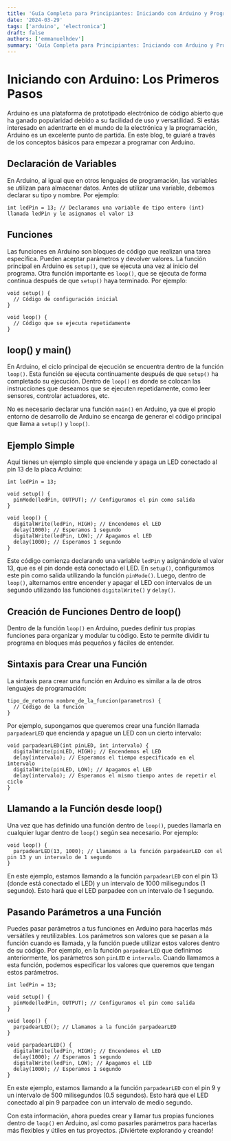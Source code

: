 ```yaml
---
title: 'Guía Completa para Principiantes: Iniciando con Arduino y Programación Electrónica'
date: '2024-03-29'
tags: ['arduino', 'electronica']
draft: false
authors: ['emmanuelhdev']
summary: 'Guía Completa para Principiantes: Iniciando con Arduino y Programación Electrónica'
---
```

# Iniciando con Arduino: Los Primeros Pasos

Arduino es una plataforma de prototipado electrónico de código abierto que ha ganado popularidad debido a su facilidad de uso y versatilidad. Si estás interesado en adentrarte en el mundo de la electrónica y la programación, Arduino es un excelente punto de partida. En este blog, te guiaré a través de los conceptos básicos para empezar a programar con Arduino.

## Declaración de Variables

En Arduino, al igual que en otros lenguajes de programación, las variables se utilizan para almacenar datos. Antes de utilizar una variable, debemos declarar su tipo y nombre. Por ejemplo:

```arduino
int ledPin = 13; // Declaramos una variable de tipo entero (int) llamada ledPin y le asignamos el valor 13
```

## Funciones

Las funciones en Arduino son bloques de código que realizan una tarea específica. Pueden aceptar parámetros y devolver valores. La función principal en Arduino es `setup()`, que se ejecuta una vez al inicio del programa. Otra función importante es `loop()`, que se ejecuta de forma continua después de que `setup()` haya terminado. Por ejemplo:

```arduino
void setup() {
  // Código de configuración inicial
}

void loop() {
  // Código que se ejecuta repetidamente
}
```

## loop() y main()

En Arduino, el ciclo principal de ejecución se encuentra dentro de la función `loop()`. Esta función se ejecuta continuamente después de que `setup()` ha completado su ejecución. Dentro de `loop()` es donde se colocan las instrucciones que deseamos que se ejecuten repetidamente, como leer sensores, controlar actuadores, etc.

No es necesario declarar una función `main()` en Arduino, ya que el propio entorno de desarrollo de Arduino se encarga de generar el código principal que llama a `setup()` y `loop()`.

## Ejemplo Simple

Aquí tienes un ejemplo simple que enciende y apaga un LED conectado al pin 13 de la placa Arduino:

```arduino
int ledPin = 13;

void setup() {
  pinMode(ledPin, OUTPUT); // Configuramos el pin como salida
}

void loop() {
  digitalWrite(ledPin, HIGH); // Encendemos el LED
  delay(1000); // Esperamos 1 segundo
  digitalWrite(ledPin, LOW); // Apagamos el LED
  delay(1000); // Esperamos 1 segundo
}
```

Este código comienza declarando una variable `ledPin` y asignándole el valor 13, que es el pin donde está conectado el LED. En `setup()`, configuramos este pin como salida utilizando la función `pinMode()`. Luego, dentro de `loop()`, alternamos entre encender y apagar el LED con intervalos de un segundo utilizando las funciones `digitalWrite()` y `delay()`.

## Creación de Funciones Dentro de loop()

Dentro de la función `loop()` en Arduino, puedes definir tus propias funciones para organizar y modular tu código. Esto te permite dividir tu programa en bloques más pequeños y fáciles de entender.

## Sintaxis para Crear una Función

La sintaxis para crear una función en Arduino es similar a la de otros lenguajes de programación:

```arduino
tipo_de_retorno nombre_de_la_funcion(parametros) {
  // Código de la función
}
```

Por ejemplo, supongamos que queremos crear una función llamada `parpadearLED` que encienda y apague un LED con un cierto intervalo:

```arduino
void parpadearLED(int pinLED, int intervalo) {
  digitalWrite(pinLED, HIGH); // Encendemos el LED
  delay(intervalo); // Esperamos el tiempo especificado en el intervalo
  digitalWrite(pinLED, LOW); // Apagamos el LED
  delay(intervalo); // Esperamos el mismo tiempo antes de repetir el ciclo
}
```

## Llamando a la Función desde loop()

Una vez que has definido una función dentro de `loop()`, puedes llamarla en cualquier lugar dentro de `loop()` según sea necesario. Por ejemplo:

```arduino
void loop() {
  parpadearLED(13, 1000); // Llamamos a la función parpadearLED con el pin 13 y un intervalo de 1 segundo
}
```

En este ejemplo, estamos llamando a la función `parpadearLED` con el pin 13 (donde está conectado el LED) y un intervalo de 1000 milisegundos (1 segundo). Esto hará que el LED parpadee con un intervalo de 1 segundo.

## Pasando Parámetros a una Función

Puedes pasar parámetros a tus funciones en Arduino para hacerlas más versátiles y reutilizables. Los parámetros son valores que se pasan a la función cuando es llamada, y la función puede utilizar estos valores dentro de su código. Por ejemplo, en la función `parpadearLED` que definimos anteriormente, los parámetros son `pinLED` e `intervalo`. Cuando llamamos a esta función, podemos especificar los valores que queremos que tengan estos parámetros.
```arduino
int ledPin = 13;

void setup() {
  pinMode(ledPin, OUTPUT); // Configuramos el pin como salida
}

void loop() {
  parpadearLED(); // Llamamos a la función parpadearLED
}

void parpadearLED() {
  digitalWrite(ledPin, HIGH); // Encendemos el LED
  delay(1000); // Esperamos 1 segundo
  digitalWrite(ledPin, LOW); // Apagamos el LED
  delay(1000); // Esperamos 1 segundo
}
```
En este ejemplo, estamos llamando a la función `parpadearLED` con el pin 9 y un intervalo de 500 milisegundos (0.5 segundos). Esto hará que el LED conectado al pin 9 parpadee con un intervalo de medio segundo.

Con esta información, ahora puedes crear y llamar tus propias funciones dentro de `loop()` en Arduino, así como pasarles parámetros para hacerlas más flexibles y útiles en tus proyectos. ¡Diviértete explorando y creando!
